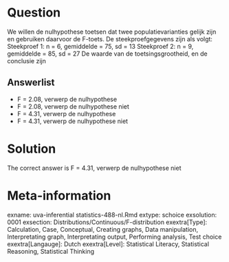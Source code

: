 Question
========

We willen de nulhypothese toetsen dat twee populatievarianties gelijk zijn en gebruiken daarvoor de F-toets. De steekproefgegevens zijn als volgt:
Steekproef 1: n = 6, gemiddelde = 75, sd = 13
Steekproef 2: n = 9, gemiddelde = 85, sd = 27
De waarde van de toetsingsgrootheid, en de conclusie zijn

Answerlist
----------
* F = 2.08, verwerp de nulhypothese
* F = 2.08, verwerp de nulhypothese niet
* F = 4.31, verwerp de nulhypothese
* F = 4.31, verwerp de nulhypothese niet

Solution
========

The correct answer is  F = 4.31, verwerp de nulhypothese niet

Meta-information
================
exname: uva-inferential statistics-488-nl.Rmd
extype: schoice
exsolution: 0001
exsection: Distributions/Continuous/F-distribution
exextra[Type]: Calculation, Case, Conceptual, Creating graphs, Data manipulation, Interpretating graph, Interpretating output, Performing analysis, Test choice
exextra[Langauge]: Dutch
exextra[Level]: Statistical Literacy, Statistical Reasoning, Statistical Thinking
